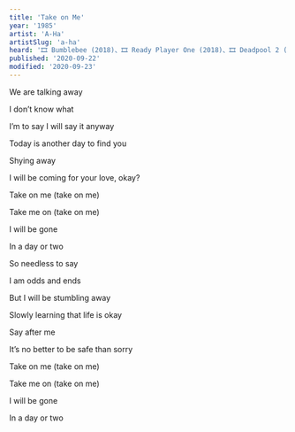 ```yaml
---
title: 'Take on Me'
year: '1985'
artist: 'A-Ha'
artistSlug: 'a-ha'
heard: '🎞 Bumblebee (2018)、🎞 Ready Player One (2018)、🎞 Deadpool 2 (2018)、🎞 Sing Street (2016)、📺 Family Guy: Breaking Out Is Hard to Do (2005)、📺 The Simpsons: Future-Drama (2005)'
published: '2020-09-22'
modified: '2020-09-23'
---
```


<LyricSection>

We are talking away

I don&rsquo;t know what

I&rsquo;m to say I will say it anyway

Today is another day to find you

Shying away

I will be coming for your love, okay?

</LyricSection>

<LyricSection>

Take on me (take on me)

Take me on (take on me)

I will be gone

In a day or two

</LyricSection>

<LyricSection>

So needless to say

I am odds and ends

But I will be stumbling away

Slowly learning that life is okay

Say after me

It&rsquo;s no better to be safe than sorry

</LyricSection>

<LyricSection>

Take on me (take on me)

Take me on (take on me)

I will be gone

In a day or two

</LyricSection>
